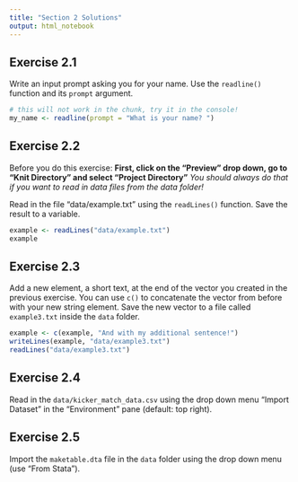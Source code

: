 ```yaml
---
title: "Section 2 Solutions"
output: html_notebook
---
```


## Exercise 2.1

Write an input prompt asking you for your name. 
Use the ``readline()`` function and its ``prompt`` argument.

```r

# this will not work in the chunk, try it in the console!
my_name <- readline(prompt = "What is your name? ")

```

## Exercise 2.2

Before you do this exercise:
**First, click on the "Preview" drop down, go to "Knit Directory" and select "Project Directory"**
*You should always do that if you want to read in data files from the data folder!*

Read in the file "data/example.txt" using the ``readLines()`` function.
Save the result to a variable. 

```r

example <- readLines("data/example.txt")
example

```

## Exercise 2.3

Add a new element, a short text, at the end of the vector you created in the previous exercise.
You can use ``c()`` to concatenate the vector from before with your new string element.
Save the new vector to a file called ``example3.txt`` inside the ``data`` folder.

```r

example <- c(example, "And with my additional sentence!")
writeLines(example, "data/example3.txt")
readLines("data/example3.txt")

```

## Exercise 2.4

Read in the ``data/kicker_match_data.csv`` using the drop down menu "Import Dataset"
in the "Environment" pane (default: top right).

## Exercise 2.5

Import the ``maketable.dta`` file in the ``data`` folder using the drop down menu (use "From Stata").


